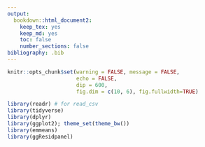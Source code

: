 ```yaml
---
output: 
  bookdown::html_document2: 
    keep_tex: yes
    keep_md: yes
    toc: false
    number_sections: false
bibliography: .bib
---
```

```r
knitr::opts_chunk$set(warning = FALSE, message = FALSE, 
                      echo = FALSE, 
                      dip = 600,
                      fig.dim = c(10, 6), fig.fullwidth=TRUE)

library(readr) # for read_csv
library(tidyverse)
library(dplyr)
library(ggplot2); theme_set(theme_bw())
library(emmeans)
library(ggResidpanel)

```

